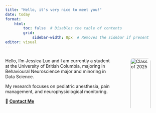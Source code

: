 ```yaml
---
title: "Hello, it's very nice to meet you!"
date: today
format:
    html:
        toc: false  # Disables the table of contents
        grid:
            sidebar-width: 0px  # Removes the sidebar if present
editor: visual
---
```


::: {.columns}
::: {.column width="70%"}

Hello, I'm Jessica Luo and I am currently a student at the University of British Columbia,
majoring in Behavioural Neuroscience major and minoring in Data Science.  

My research focuses on pediatric anesthesia, pain management, and neurophysiological monitoring.  

📩 **[Contact Me](contact.qmd)**  
:::
::: {.column width="30%"}
![Class of 2025](images/grad_library.jpg){width=100% style="border-radius: 10px; margin-left: 15px; float: right;"}
:::
:::